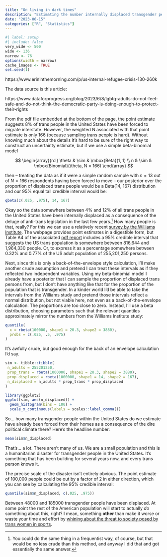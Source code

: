 ```yaml
---
title: "On living in dark times"
description: "Estimating the number internally displaced transgender people in the United States."
date: "2023-06-15"
categories: ["R", "Statistics"]
---
```


<!--------------- my typical setup ----------------->

```r
#| label: setup
#| include: false
very_wide <- 500
wide <- 136
narrow <- 76
options(width = narrow)
cache_images <- TRUE
set.seed(1)
```

<!--------------- post begins here ----------------->


https://www.erininthemorning.com/p/us-internal-refugee-crisis-130-260k

The data source is this article:

https://www.dataforprogress.org/blog/2023/6/8/lgbtq-adults-do-not-feel-safe-and-do-not-think-the-democratic-party-is-doing-enough-to-protect-their-rights

From the pdf file embedded at the bottom of the page, the point estimate suggests 8% of trans people in the United States have been forced to migrate interstate. However, the weighted N associated with that point estimate is only 166 (because sampling trans people is hard). Without knowing much about the details it's hard to be sure of the right way to construct an uncertainty estimate, but if we use a simple beta-binomial model 

$$
\begin{array}{rcl}
\theta & \sim & \mbox{Beta}(1, 1) \\
n & \sim & \mbox{Binomial}(\theta, N = 166)
\end{array}
$$

then -- treating the data as if it were a simple random sample with $n = 13$ out of $N = 166$ respondents having been forced to move -- our posterior over the proportion of displaced trans people would be a Beta(14, 167) distribution and our 95% equal tail credible interval would be:

```r
qbeta(c(.025, .975), 14, 167)
```

Okay so the data somewhere between 4% and 12% of all trans people in the United States have been internally displaced as a consequence of the deluge of anti-trans legislation in the last few years.^[You could do the same thing in a frequentist way, of course, but that would be no less crude than this method, and anyway I did that and got essentially the same answer.] How many people is that, really? For this we can use a relatively recent [survey by the Williams Institute](https://williamsinstitute.law.ucla.edu/publications/trans-adults-united-states). The webpage provides point estimates in a digestible form, but Table A4 of the associated [pdf report](https://williamsinstitute.law.ucla.edu/wp-content/uploads/Trans-Pop-Update-Jun-2022.pdf) includes a 95% credible interval that suggests the US trans population is somewhere between 816,644 and 1,964,330 people. Or, to express it as a percentage somewhere between 0.32% and 0.77% of the US adult population of 255,201,250 persons. 

Next, since this is only a back-of-the-envelope style calculation, I'll make another crude assumption and pretend I can treat these intervals as if they reflected two independent variables. Using my beta-binomial model I already have a posterior that I can sample the proportion of displaced trans persons from, but I don't have anything like that for the proportion of the population that is transgender. In a kinder world I'd be able to take the intervals from the Williams study and pretend those intervals reflect a normal distribution, but not viable here, not even as a back-of-the-envelope calculation. The proportions are too close to zero. Instead, I'll use a beta distribution, choosing parameters such that the relevant quantiles approximately mirror the numbers from the Williams Institute study:

```r
quantile(
  x = rbeta(100000, shape1 = 20.3, shape2 = 3880), 
  probs = c(.025, .5, .975)
)
```

It's awfully crude, but good enough for the back of an envelope calculation I'd say.

```r
sim <- tibble::tibble(
 n_adults = 255201250,
 prop_trans = rbeta(1000000, shape1 = 20.3, shape2 = 3880),
 prop_displaced = rbeta(1000000, shape1 = 14, shape2 = 167),
 n_displaced = n_adults * prop_trans * prop_displaced
)

library(ggplot2)
ggplot(sim, aes(n_displaced)) + 
  geom_histogram(bins = 100) + 
  scale_x_continuous(labels = scales::label_comma())
```

So... how many transgender people within the United States do we estimate have already been forced from their homes as a consequence of the dire political climate there? Here's the headline number:

```r
mean(sim$n_displaced)
```

That's... a lot. There aren't many of us. We are a small population and this is a humanitarian disaster for transgender people in the United States. It's something that has been building for several years now, and every trans person knows it.

The precise scale of the disaster isn't entirely obvious. The point estimate of 100,000 people could be out by a factor of 2 in either direction, which you can see by calculating the 95% credible interval:

```r
quantile(sim$n_displaced, c(.025, .975))
```

Between 48000 and 185000 transgender people have been displaced. At some point the rest of the American population will start to actually *do* something about this, right? I mean, something **other** than make it worse or waste your time and effort by [whining about the threat to society posed by trans women in sports](https://statmodeling.stat.columbia.edu/2021/07/18/what-is-a-woman/).
